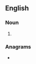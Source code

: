 {{also|æthers}}
==English==

===Noun===
{{head|en|noun plural form}}

# {{plural of|aether|lang=en}}

===Anagrams===
* {{anagrams|en|a=aeehrst|Heaters|Theresa|ash tree|eraseth|hearest|heartes|heaters|reheats|seareth|sethera|thereas}}